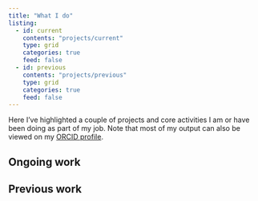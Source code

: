 ```yaml
---
title: "What I do"
listing: 
  - id: current
    contents: "projects/current"
    type: grid
    categories: true
    feed: false
  - id: previous
    contents: "projects/previous"
    type: grid
    categories: true
    feed: false
---
```


Here I've highlighted a couple of projects and core activities I am or have been doing as part of my job. Note that most of my output can also be viewed on my [ORCID profile](https://orcid.org/0000-0003-3282-8083).

## Ongoing work

:::{#current}
:::

## Previous work

:::{#previous}
:::

